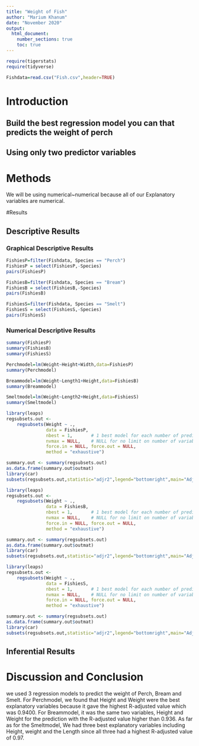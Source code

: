 ```yaml
---
title: "Weight of Fish"
author: "Marium Khanum"
date: "November 2020"
output: 
  html_document:
    number_sections: true
    toc: true
---
```



```r
require(tigerstats)
require(tidyverse)
```


```r
Fishdata=read.csv("Fish.csv",header=TRUE)
```

# Introduction

<!--In this section you explain what you are trying to show.  Where did the data come from?  What is the research or other question you are trying to answer?!-->

## Build the best regression model you can that predicts the weight of perch
## Using only two predictor variables  


# Methods

<!--Decide on your methods:  use "variable analysis" or other appropriate descriptors.  Make sure to choose at least one graphical method and at least one numerical method.!-->
  
We will be using numerical~numerical because all of our Explanatory variables are numerical.  


#Results

<!--Divide this section into two sub-sections:  One for your descriptive  results and one for your inferential results.!-->

## Descriptive Results

### Graphical Descriptive Results


```r
FishiesP=filter(Fishdata, Species == "Perch")
FishiesP = select(FishiesP,-Species)
pairs(FishiesP)
```

```r
FishiesB=filter(Fishdata, Species == "Bream")
FishiesB = select(FishiesB,-Species)
pairs(FishiesB)
```

```r
FishiesS=filter(Fishdata, Species == "Smelt")
FishiesS = select(FishiesS,-Species)
pairs(FishiesS)
```
<!--Graphical results here.  Make sure to show your code.  Provide appropriate labels for axes, giving units if possible, and provide a good title for the graph, too.  Use the graphical results to describe the patterns if any that exist in the data as focused toward the research question!-->

### Numerical Descriptive Results

```r
summary(FishiesP)
summary(FishiesB)
summary(FishiesS)
```



<!--Numerical results go here. Use the numerical results to describe the patterns if any that exist in the data as focused toward the research question!-->


```r
Perchmodel=lm(Weight~Height+Width,data=FishiesP)
summary(Perchmodel)
```

```r
Breammodel=lm(Weight~Length1+Height,data=FishiesB)
summary(Breammodel)
```

```r
Smeltmodel=lm(Weight~Length2+Height,data=FishiesS)
summary(Smeltmodel)
```


```r
library(leaps)
regsubsets.out <-
    regsubsets(Weight ~ .,
               data = FishiesP,
               nbest = 1,       # 1 best model for each number of predictors
               nvmax = NULL,    # NULL for no limit on number of variables
               force.in = NULL, force.out = NULL,
               method = "exhaustive")

summary.out <- summary(regsubsets.out)
as.data.frame(summary.out$outmat)
library(car)
subsets(regsubsets.out,statistic="adjr2",legend="bottomright",main="Adjusted R^2")
```

```r
library(leaps)
regsubsets.out <-
    regsubsets(Weight ~ .,
               data = FishiesB,
               nbest = 1,       # 1 best model for each number of predictors
               nvmax = NULL,    # NULL for no limit on number of variables
               force.in = NULL, force.out = NULL,
               method = "exhaustive")

summary.out <- summary(regsubsets.out)
as.data.frame(summary.out$outmat)
library(car)
subsets(regsubsets.out,statistic="adjr2",legend="bottomright",main="Adjusted R^2")
```

```r
library(leaps)
regsubsets.out <-
    regsubsets(Weight ~ .,
               data = FishiesS,
               nbest = 1,       # 1 best model for each number of predictors
               nvmax = NULL,    # NULL for no limit on number of variables
               force.in = NULL, force.out = NULL,
               method = "exhaustive")

summary.out <- summary(regsubsets.out)
as.data.frame(summary.out$outmat)
library(car)
subsets(regsubsets.out,statistic="adjr2",legend="bottomright",main="Adjusted R^2")
```
## Inferential Results

<!--State hypothesis clearly.  Make sure your discussion of the inferential test covers all the aspects that the test output produces, such as test statistic, p-value etc.  Make a decision about the null hypothesis, explain the assumptions on which the selected test/procedure was based, and why the chosen procedure satisfys the assumptions and is appropriate to answer the research question!-->


# Discussion and Conclusion

<!--Discussion and conclusion here.  If you found a relationship be sure to consider whether the relationship occurs because one of the variables causes the other, or whether they perhaps are related for some other reason.  Watch the chapter 6 videos from the GeorgeTown videos collection.!-->
we used 3 regression models to predict the weight of Perch, Bream and Smelt. For Perchmodel, we found that Height and Weight were the best explanatory variables because it gave the highest R-adjusted value which was 0.9400. For Breammodel, it was the same two variables, Height and Weight for the prediction with the R-adjusted value higher than 0.936. As far as for the Smeltmodel, We had three best explanatory variables including Height, weight and the Length since all three had a highest R-adjusted value of 0.97.  
